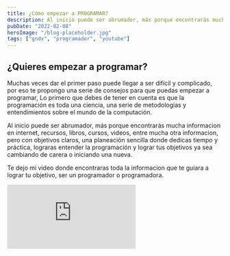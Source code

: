 ```yaml
---
title: ¿Cómo empezar a PROGRAMAR?
description: Al inicio puede ser abrumador, más porque encontrarás mucha informacion en internet, recursos, libros, cursos, videos, entre mucha otra informacion, pero con objetivos claros, una planeación sencilla donde dedicas tiempo y práctica, lograras entender la programación
pubDate: "2022-02-08"
heroImage: "/blog-placeholder.jpg"
tags: ["gndx", "programador", "youtube"]
---
```


## ¿Quieres empezar a programar?

Muchas veces dar el primer paso puede llegar a ser difícil y complicado, por eso te propongo una serie de consejos para que puedas empezar a programar, Lo primero que debes de tener en cuenta es que la programación es toda una ciencia, una serie de metodologías y entendimientos sobre el mundo de la computación.

Al inicio puede ser abrumador, más porque encontrarás mucha informacion en internet, recursos, libros, cursos, videos, entre mucha otra informacion, pero con objetivos claros, una planeación sencilla donde dedicas tiempo y práctica, lograras entender la programación y lograr tus objetivos ya sea cambiando de carera o iniciando una nueva.

Te dejo mi video donde encontraras toda la informacion que te guiara a lograr tu objetivo, ser un programador o programadora.

<div className="video-wrapper">
  <iframe
    src="https://www.youtube.com/embed/1YNaa-ySD-4"
    title="YouTube video player"
    frameborder="0"
    allow="accelerometer; autoplay; clipboard-write; encrypted-media; gyroscope; picture-in-picture"
    allowfullscreen
  ></iframe>
</div>
